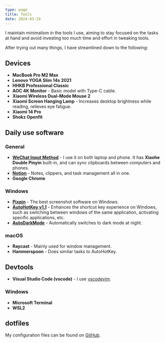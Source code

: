 ```yaml
---
type: page
title: Tools
date: 2024-03-19
---
```


I maintain minimalism in the tools I use, aiming to stay focused on the tasks at hand 
and avoid investing too much time and effort in tweaking tools. 

After trying out many things, I have streamlined down to the following:

## Devices

- **MacBook Pro M2 Max**
- **Lenovo YOGA Slim 14s 2021**
- **HHKB Professional Classic**
- **AOC 4K Monitor** - Basic model with Type-C cable.
- **Xiaomi Wireless Dual-Mode Mouse 2** 
- **Xiaomi Screen Hanging Lamp** - Increases desktop brightness while reading, relieves eye fatigue.
- **Xiaomi 14 Pro**
- **Shokz Openfit**

## Daily use software

### General

- **[WeChat Input Method](https://z.weixin.qq.com)** - I use it on both laptop and phone. It has **Xiaohe Double Pinyin** built-in, and can sync clipboards between computers and phones.
- **[Notion](https:/notion.so)** - Notes, clippers, and task management all in one.
- **Google Chrome**

### Windows

- **[Pixpin](https://pixpinapp.com/)** - The best screenshot software on Windows.
- **[AutoHotKey v1.1](https://www.autohotkey.com/)** - Enhances the shortcut key experience on Windows, such as switching between windows of the same application, activating specific applications, etc.
- **[AutoDarkMode](https://apps.microsoft.com/detail/XP8JK4HZBVF435?launch=true&mode=full&hl=en-us&gl=cn&ocid=bingwebsearch)** - Automatically switches to dark mode at night.

### macOS

- **Raycast** - Mainly used for window management.
- **Hammerspoon** - Does similar tasks to AutoHotKey.

## Devtools

- **Visual Studio Code (vscode)** - I use [vscodevim](https://marketplace.visualstudio.com/items?itemName=vscodevim.vim). 

### Windows

- **Microsoft Terminal**
- **WSL2**

## dotfiles

My configuration files can be found on [GitHub](https://github.com/wzhudev/d).
